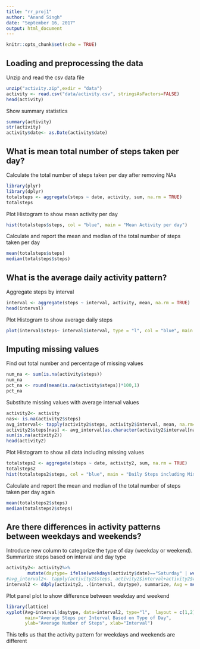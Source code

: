 ---
title: "rr_proj1"
author: "Anand Singh"
date: "September 16, 2017"
output: html_document
---

```{r setup, include=FALSE}
knitr::opts_chunk$set(echo = TRUE)
```

## Loading and preprocessing the data

Unzip and read the csv data file
```{r}
unzip("activity.zip",exdir = "data")
activity <- read.csv("data/activity.csv", stringsAsFactors=FALSE)
head(activity)
```

Show summary statistics
```{r}
summary(activity)
str(activity)
activity$date<- as.Date(activity$date)
```


## What is mean total number of steps taken per day?
Calculate the total number of steps taken per day after removing NAs

```{r}
library(plyr)
library(dplyr)
totalsteps <- aggregate(steps ~ date, activity, sum, na.rm = TRUE)
totalsteps
```
Plot Histogram to show mean activity per day
```{r}
hist(totalsteps$steps, col = "blue", main = "Mean Activity per day")
```

Calculate and report the mean and median of the total number of steps taken per day
```{r}
mean(totalsteps$steps)
median(totalsteps$steps)
```

## What is the average daily activity pattern?
Aggregate steps by interval
```{r}
interval <- aggregate(steps ~ interval, activity, mean, na.rm = TRUE)
head(interval)
```

Plot Histogram to show average daily steps
```{r}
plot(interval$steps~ interval$interval, type = "l", col = "blue", main = "Average Daily Steps")
```

## Imputing missing values
Find out total number and percentage of missing values
```{r}
num_na <- sum(is.na(activity$steps))
num_na
pct_na <- round(mean(is.na(activity$steps))*100,1)
pct_na
```

Substitute missing values with average interval values
```{r}
activity2<- activity
nas<- is.na(activity2$steps)
avg_interval<- tapply(activity2$steps, activity2$interval, mean, na.rm=TRUE, simplify = TRUE)
activity2$steps[nas] <- avg_interval[as.character(activity2$interval[nas])]
sum(is.na(activity2))
head(activity2)
```
Plot Histogram to show all data including missing values
```{r}
totalsteps2 <- aggregate(steps ~ date, activity2, sum, na.rm = TRUE)
totalsteps2
hist(totalsteps2$steps, col = "blue", main = "Daily Steps including Missing Values")
```

Calculate and report the mean and median of the total number of steps taken per day again
```{r}
mean(totalsteps2$steps)
median(totalsteps2$steps)
```

## Are there differences in activity patterns between weekdays and weekends?

Introduce new column to categorize the type of day (weekday or weekend). Summarize steps based on interval and day type
```{r}
activity2<- activity2%>%
        mutate(daytype= ifelse(weekdays(activity$date)=="Saturday" | weekdays(activity2$date)=="Sunday", "Weekend", "Weekday"))
#avg_interval2<- tapply(activity2$steps, activity2$interval+activity2$weektype, mean, na.rm=TRUE, simplify = TRUE)
interval2 <- ddply(activity2, .(interval, daytype), summarize, Avg = mean(steps))
```
Plot panel plot to show difference between weekday and weekend
```{r}
library(lattice)
xyplot(Avg~interval|daytype, data=interval2, type="l",  layout = c(1,2),
       main="Average Steps per Interval Based on Type of Day", 
       ylab="Average Number of Steps", xlab="Interval")
```

This tells us that the activity pattern for weekdays and weekends are different